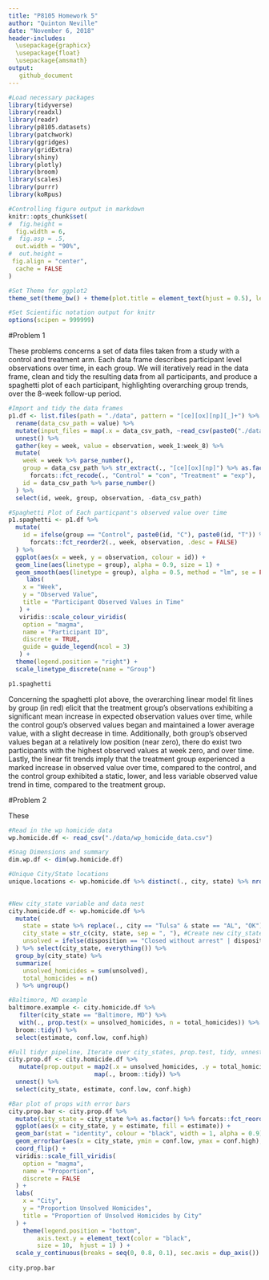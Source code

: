 ```yaml
---
title: "P8105 Homework 5"
author: "Quinton Neville"
date: "November 6, 2018"
header-includes: 
  \usepackage{graphicx}
  \usepackage{float}
  \usepackage{amsmath}
output:
   github_document
---
```


```r
#Load necessary packages
library(tidyverse)
library(readxl)
library(readr)
library(p8105.datasets)
library(patchwork)
library(ggridges)
library(gridExtra)
library(shiny)
library(plotly)
library(broom)
library(scales)
library(purrr)
library(koRpus)

#Controlling figure output in markdown
knitr::opts_chunk$set(
#  fig.height =   
  fig.width = 6,
#  fig.asp = .5,
  out.width = "90%",
#  out.height = 
 fig.align = "center",
  cache = FALSE
)

#Set Theme for ggplot2
theme_set(theme_bw() + theme(plot.title = element_text(hjust = 0.5), legend.position = "bottom"))

#Set Scientific notation output for knitr
options(scipen = 999999)

```

#Problem 1

These problems concerns a set of data files taken from a study with a control and treatment arm. Each data frame describes participant level observations over time, in each group. We will iteratively read in the data frame, clean and tidy the resulting data from all participants, and produce a spaghetti plot of each participant, highlighting overarching group trends, over the 8-week follow-up period.

```r
#Import and tidy the data frames
p1.df <- list.files(path = "./data", pattern = "[ce][ox][np][_]+") %>% as.tibble() %>%   #Pull .csv file names, cast as tibble
  rename(data_csv_path = value) %>%                                                      #Give appropriate var names
  mutate(input_files = map(.x = data_csv_path, ~read_csv(paste0("./data/", .x)))) %>%    #Add list.col var data frames
  unnest() %>%                                                                           #Unnest, turn list.col df's into col. vars
  gather(key = week, value = observation, week_1:week_8) %>%                             #Gather by week, turn into long data
  mutate(
    week = week %>% parse_number(),                                                      #Extract numeric from week
    group = data_csv_path %>% str_extract(., "[ce][ox][np]") %>% as.factor() %>%         #Pull con, exp group from .csv name
      forcats::fct_recode(., "Control" = "con", "Treatment" = "exp"),                    #Cast as factor, relevel w/appropriate names
    id = data_csv_path %>% parse_number()                                                #Extract numeric participant id from .csv name
  ) %>%
  select(id, week, group, observation, -data_csv_path)                                   #Select only necessary tidy df vars

#Spaghetti Plot of Each particpant's observed value over time
p1.spaghetti <- p1.df %>%
  mutate(
    id = ifelse(group == "Control", paste0(id, "C"), paste0(id, "T")) %>% as.factor() %>% #Adding unique identifier for each id by group
      forcats::fct_reorder2(., week, observation, .desc = FALSE)                          #cast as factor, relevel by week, obs
  ) %>%
  ggplot(aes(x = week, y = observation, colour = id)) +
  geom_line(aes(linetype = group), alpha = 0.9, size = 1) +     
  geom_smooth(aes(linetype = group), alpha = 0.5, method = "lm", se = FALSE, colour = "red2", size = 1.5) +
     labs(
    x = "Week",
    y = "Observed Value",
    title = "Participant Observed Values in Time"
   ) +
   viridis::scale_colour_viridis(
    option = "magma",
    name = "Participant ID", 
    discrete = TRUE,
    guide = guide_legend(ncol = 3)
   ) +
  theme(legend.position = "right") +
  scale_linetype_discrete(name = "Group") 

p1.spaghetti
```

Concerning the spaghetti plot above, the overarching linear model fit lines by group (in red) elicit that the treatment group's observations exhibiting a significant mean increase in expected observation values over time, while the control goup's observed values began and maintained a lower average value, with a slight decrease in time. Additionally, both group's observed values began at a relatively low position (near zero), there do exist two participants with the highest observed values at week zero, and over time. Lastly, the linear fit trends imply that the treatment group experienced a marked increase in observed value over time, compared to the control, and the control group exhibited a static, lower, and less variable observed value trend in time, compared to the treatment group.



#Problem 2

These
```r
#Read in the wp homicide data
wp.homicide.df <- read_csv("./data/wp_homicide_data.csv")

#Snag Dimensions and summary
dim.wp.df <- dim(wp.homicide.df)

#Unique City/State locations
unique.locations <- wp.homicide.df %>% distinct(., city, state) %>% nrow() #Problem, Tulsa, AL not a city
                                                                           #Error, only one observation, lat/long matches OK

#New city_state variable and data nest
city.homicide.df <- wp.homicide.df %>%
  mutate(
    state = state %>% replace(., city == "Tulsa" & state == "AL", "OK"),  #Replace incorrect Tulsa obs. with OK
    city_state = str_c(city, state, sep = ", "), #Create new city_state var with string concatenate
    unsolved = ifelse(disposition == "Closed without arrest" | disposition == "Open/No arrest", 1, 0)
  ) %>% select(city_state, everything()) %>%
  group_by(city_state) %>%
  summarize(
    unsolved_homicides = sum(unsolved),
    total_homicides = n()
  ) %>% ungroup() 

#Baltimore, MD example
baltimore.example <- city.homicide.df %>%
   filter(city_state == "Baltimore, MD") %>%
   with(., prop.test(x = unsolved_homicides, n = total_homicides)) %>%
  broom::tidy() %>%
  select(estimate, conf.low, conf.high)

#Full tidyr pipeline, Iterate over city_states, prop.test, tidy, unnest, select proper vars
city.prop.df <- city.homicide.df %>%
   mutate(prop.output = map2(.x = unsolved_homicides, .y = total_homicides, ~prop.test(x = .x, n = .y)) %>%
                        map(., broom::tidy)) %>%
  unnest() %>%
  select(city_state, estimate, conf.low, conf.high)
```


```r
#Bar plot of props with error bars
city.prop.bar <- city.prop.df %>%
  mutate(city_state = city_state %>% as.factor() %>% forcats::fct_reorder(., estimate, .desc = FALSE)) %>%
  ggplot(aes(x = city_state, y = estimate, fill = estimate)) +
  geom_bar(stat = "identity", colour = "black", width = 1, alpha = 0.9) +
  geom_errorbar(aes(x = city_state, ymin = conf.low, ymax = conf.high), colour = "red", size = .9, alpha = 0.5) +
  coord_flip() +
  viridis::scale_fill_viridis(
    option = "magma",
    name = "Proportion", 
    discrete = FALSE
  ) +
  labs(
    x = "City",
    y = "Proportion Unsolved Homicides",
    title = "Proportion of Unsolved Homicides by City"
  ) +
    theme(legend.position = "bottom",
        axis.text.y = element_text(color = "black", 
        size = 10,  hjust = 1) ) +
  scale_y_continuous(breaks = seq(0, 0.8, 0.1), sec.axis = dup_axis())
  
city.prop.bar
```

